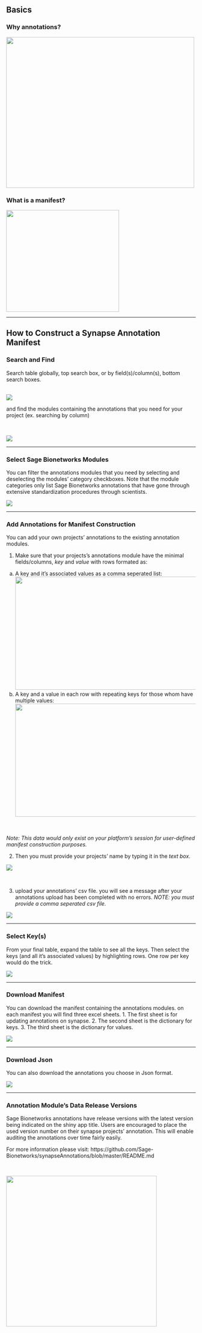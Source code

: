 ## Basics
### Why annotations?
<img src="https://github.com/Sage-Bionetworks/annotationUI/blob/master/img/basics.png" width="500px" height="400px" />

### What is a manifest? 

<img src="https://github.com/Sage-Bionetworks/annotationUI/blob/master/img/manifest.png" width="300px" height="270px" />

<hr/>

## How to Construct a Synapse Annotation Manifest

### Search and Find 
  
Search table globally, top search box, or by field(s)/column(s), bottom search boxes.  
</br>

![](../img/search1.png)
<br>
  
and find the modules containing the annotations that you need for your project (ex. searching by column)  

</br>

![](../img/search2.png)

<hr/>

### Select Sage Bionetworks Modules  

You can filter the annotations modules that you need by selecting and deselecting the modules' category checkboxes. Note that the module categories only list Sage Bionetworks annotations that have gone through extensive standardization procedures through scientists.  

![](../img/select.png)

<hr/>

### Add Annotations for Manifest Construction  

You can add your own projects' annotations to the existing annotation modules. 

1. Make sure that your projects's annotations module have the minimal fields/columns, _key_ and _value_ with rows formated as:  
a. A key and it's associated values as a comma seperated list: <img src="https://github.com/Sage-Bionetworks/annotationUI/blob/master/img/format1.png" width="700px" height="300px" />  
b. A key and a value in each row with repeating keys for those whom have multiple values: <img src="https://github.com/Sage-Bionetworks/annotationUI/blob/master/img/format2.png" width="700px" height="300px" />

<br>

_Note: This data would only exist on your platform's session for user-defined manifest construction purposes._  

2. Then you must provide your projects' name by typing it in the _text box_. 

![](../img/upload1.png)

<br>

3. upload your annotations' csv file. you will see a message after your annotations upload has been completed with no errors.
_NOTE: you must provide a comma seperated csv file._

![](../img/upload2.png)
<br>

<hr/>

### Select Key(s)

From your final table, expand the table to see all the keys. Then select the keys (and all it's associated values) by highlighting rows. One row per key would do the trick. 

![](../img/selectKeys.png)

<hr/>

### Download Manifest

You can download the manifest containing the annotations modules. 
on each manifest you will find three excel sheets. 
1. The first sheet is for updating annotations on synapse. 
2. The second sheet is the dictionary for keys. 
3. The third sheet is the dictionary for values. 

![](../img/downloadManifest.png)

<hr/>

### Download Json

You can also download the annotations you choose in Json format. 

![](../img/downloadJson.png)

<hr/>

### Annotation Module's Data Release Versions 

Sage Bionetworks annotations have release versions with the latest version being indicated on the shiny app title. Users are encouraged to place the used version number on their synapse projects’ annotation. This will enable auditing the annotations over time fairly easily.

For more information please visit: https://github.com/Sage-Bionetworks/synapseAnnotations/blob/master/README.md 

<br>

<img src="https://github.com/Sage-Bionetworks/annotationUI/blob/master/img/release.png" width="400px" height="400px" />

